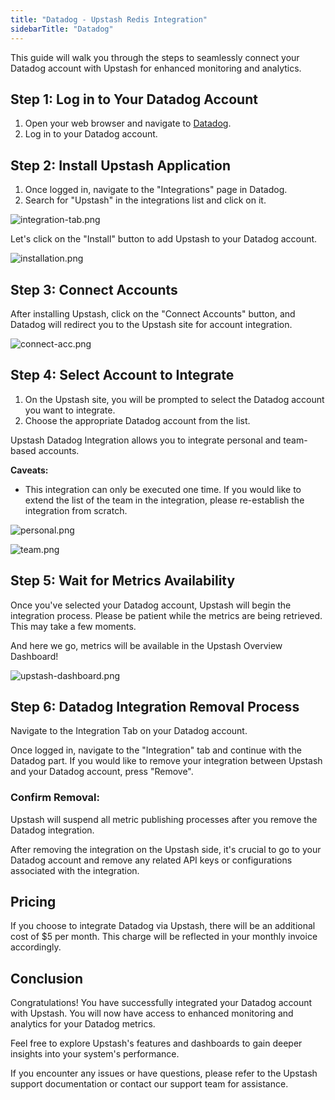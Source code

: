 ```yaml
---
title: "Datadog - Upstash Redis Integration"
sidebarTitle: "Datadog"
---
```


This guide will walk you through the steps to seamlessly connect your Datadog account with Upstash for enhanced monitoring and analytics.

## **Step 1: Log in to Your Datadog Account**

1. Open your web browser and navigate to [Datadog](https://www.datadoghq.com/).
2. Log in to your Datadog account.

## **Step 2: Install Upstash Application**

1. Once logged in, navigate to the "Integrations" page in Datadog.
2. Search for "Upstash" in the integrations list and click on it.

![integration-tab.png](/img/datadog/integration-tab.png)

Let's click on the "Install" button to add Upstash to your Datadog account.

![installation.png](/img/datadog/installation.png)

## **Step 3: Connect Accounts**

After installing Upstash, click on the "Connect Accounts" button, and Datadog will redirect you to the Upstash site for account integration.

![connect-acc.png](/img/datadog/connect-acc.png)

## **Step 4: Select Account to Integrate**

1. On the Upstash site, you will be prompted to select the Datadog account you want to integrate.
2. Choose the appropriate Datadog account from the list.

Upstash Datadog Integration allows you to integrate personal and team-based accounts.

**Caveats:**

- This integration can only be executed one time. If you would like to extend the list of the team in the integration, please re-establish the integration from scratch.

![personal.png](/img/datadog/personal.png)

![team.png](/img/datadog/team.png)

## **Step 5: Wait for Metrics Availability**

Once you've selected your Datadog account, Upstash will begin the integration process. Please be patient while the metrics are being retrieved. This may take a few moments.

And here we go, metrics will be available in the Upstash Overview Dashboard!

![upstash-dashboard.png](/img/datadog/upstash-dashboard.png)

## **Step 6: Datadog Integration Removal Process**

Navigate to the Integration Tab on your Datadog account.

Once logged in, navigate to the "Integration" tab and continue with the Datadog part. If you would like to remove your integration between Upstash and your Datadog account, press "Remove".

### Confirm Removal:

Upstash will suspend all metric publishing processes after you remove the Datadog integration.

After removing the integration on the Upstash side, it's crucial to go to your Datadog account and remove any related API keys or configurations associated with the integration.

## Pricing

If you choose to integrate Datadog via Upstash, there will be an additional cost of $5 per month. 
This charge will be reflected in your monthly invoice accordingly.

## **Conclusion**

Congratulations! You have successfully integrated your Datadog account with Upstash. You will now have access to enhanced monitoring and analytics for your Datadog metrics.

Feel free to explore Upstash's features and dashboards to gain deeper insights into your system's performance.

If you encounter any issues or have questions, please refer to the Upstash support documentation or contact our support team for assistance.